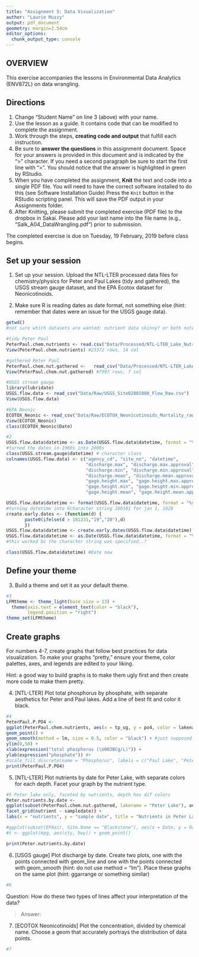 ```yaml
---
title: "Assignment 5: Data Visualization"
author: "Laurie Muzzy"
output: pdf_document
geometry: margin=2.54cm
editor_options: 
  chunk_output_type: console
---
```


## OVERVIEW

This exercise accompanies the lessons in Environmental Data Analytics (ENV872L) on data wrangling. 

## Directions
1. Change "Student Name" on line 3 (above) with your name.
2. Use the lesson as a guide. It contains code that can be modified to complete the assignment.
3. Work through the steps, **creating code and output** that fulfill each instruction.
4. Be sure to **answer the questions** in this assignment document.
Space for your answers is provided in this document and is indicated by the ">" character.
If you need a second paragraph be sure to start the first line with ">".
You should notice that the answer is highlighted in green by RStudio. 
6. When you have completed the assignment, **Knit** the text and code into a single PDF file.
You will need to have the correct software installed to do this (see Software Installation Guide)
Press the `Knit` button in the RStudio scripting panel.
This will save the PDF output in your Assignments folder.
8. After Knitting, please submit the completed exercise (PDF file) to the dropbox in Sakai. Please add your last name into the file name (e.g., "Salk_A04_DataWrangling.pdf") prior to submission.

The completed exercise is due on Tuesday, 19 February, 2019 before class begins.

## Set up your session 
1. Set up your session. Upload the NTL-LTER processed data files for chemistry/physics for Peter and Paul Lakes (tidy and gathered), the USGS stream gauge dataset, and the EPA Ecotox dataset for Neonicotinoids. 

2. Make sure R is reading dates as date format, not something else (hint: remember that dates were an issue for the USGS gauge data).

```r
getwd()
#not sure which datasets are wanted: nutrient data skinny? or both nutrient/chem summaries?

#tidy Peter Paul
PeterPaul.chem.nutrients <- read.csv("Data/Processed/NTL-LTER_Lake_Nutrient_Phys_PeterPaul_Processed.csv")
View(PeterPaul.chem.nutrients) #23372 rows, 14 col

#gathered Peter Paul
PeterPaul.chem.nut.gathered <-   read_csv("Data/Processed/NTL-LTER_Lake_Nutrients_PeterPaulGathered_Processed.csv")
View(PeterPaul.chem.nut.gathered) #7997 rows, 7 col

#USGS stream gauge
library(lubridate)
USGS.flow.data <- read_csv("Data/Raw/USGS_Site02085000_Flow_Raw.csv")
View(USGS.flow.data)

#EPA Neonic
ECOTOX_Neonic <- read_csv("Data/Raw/ECOTOX_Neonicotinoids_Mortality_raw.csv")
View(ECOTOX_Neonic)
class(ECOTOX_Neonic$Date)

#2
USGS.flow.data$datetime <- as.Date(USGS.flow.data$datetime, format = "%m/%d/%y") 
#turned the dates in 1900s into 2000s
class(USGS.stream.gauge$datetime) # character class
colnames(USGS.flow.data) <- c("agency_cd", "site_no", "datetime", 
                              "discharge.max", "discharge.max.approval", 
                              "discharge.min", "discharge.min.approval", 
                              "discharge.mean", "discharge.mean.approval", 
                              "gage.height.max", "gage.height.max.approval", 
                              "gage.height.min", "gage.height.min.approval", 
                              "gage.height.mean", "gage.height.mean.approval")

USGS.flow.data$datetime <- format(USGS.flow.data$datetime, format = "%y%m%d") 
#turning datetime into 6character string 280101 for jan 1, 1928
create.early.dates <- (function(d) {
       paste0(ifelse(d > 181231,"19","20"),d)
       })
USGS.flow.data$datetime <- create.early.dates(USGS.flow.data$datetime)
USGS.flow.data$datetime <- as.Date(USGS.flow.data$datetime, format = "%Y%m%d") 
#this worked bc the character string was specified..?

class(USGS.flow.data$datetime) #Date now

```
## Define your theme
3. Build a theme and set it as your default theme.

```r
#3
LFMtheme <- theme_light(base_size = 13) + 
  theme(axis.text = element_text(color = "black"), 
        legend.position = "right")
theme_set(LFMtheme)

```

## Create graphs
For numbers 4-7, create graphs that follow best practices for data visualization. To make your graphs "pretty," ensure your theme, color palettes, axes, and legends are edited to your liking.

Hint: a good way to build graphs is to make them ugly first and then create more code to make them pretty.

4. [NTL-LTER] Plot total phosphorus by phosphate, with separate aesthetics for Peter and Paul lakes. Add a line of best fit and color it black.

```r
#4 
PeterPaul.P.PO4 <-
ggplot(PeterPaul.chem.nutrients, aes(x = tp_ug, y = po4, color = lakename, shape = lakename)) +
geom_point() +
geom_smooth(method = lm, size = 0.5, color = "black") + #just supposed to be one line? how to specify? just for points and not for each lake?
ylim(0,50) +
xlab(expression("total phosphorus (\U003BCg/L)")) +
ylab(expression("phosphate")) #+
#scale_fill_discrete(name = "Phosphorus", labels = c("Paul Lake", "Peter Lake"))  #this didn't work as title
print(PeterPaul.P.PO4)

```


5. [NTL-LTER] Plot nutrients by date for Peter Lake, with separate colors for each depth. Facet your graph by the nutrient type.

```r
#5 Peter lake only, faceted by nutrients, depth has dif colors
Peter.nutrients.by.date <- 
ggplot(subset(PeterPaul.chem.nut.gathered, lakename = "Peter Lake"), aes(x = nutrient, y = concentration)) + #how to get just Peter Lake? not subset
facet_grid(nutrient ~ sampledate)) +
labs(x = "nutrients", y = "sample date", title = "Nutrients in Peter Lake, 1991 -2016") 

#ggplot(subset(EPAair, Site.Name == "Blackstone"), aes(x = Date, y = Ozone))
#t <- ggplot(mpg, aes(cty, hwy)) + geom_point()

print(Peter.nutrients.by.date)
```


6. [USGS gauge] Plot discharge by date. Create two plots, one with the points connected with geom_line and one with the points connected with geom_smooth (hint: do not use method = "lm"). Place these graphs on the same plot (hint: ggarrange or something similar)

```r
#6

```
Question: How do these two types of lines affect your interpretation of the data?

> Answer:

7. [ECOTOX Neonicotinoids] Plot the concentration, divided by chemical name. Choose a geom that accurately portrays the distribution of data points.

```r
#7 

```


